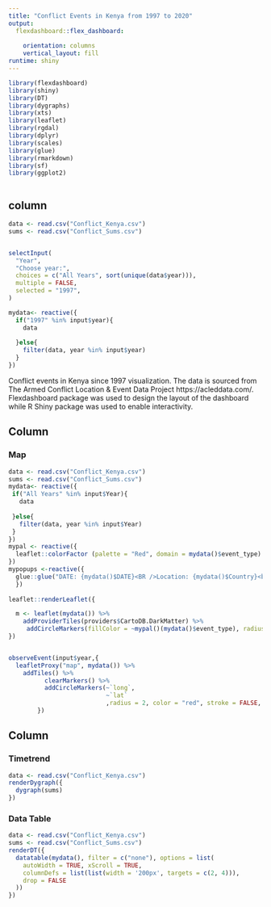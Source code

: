 ```yaml
---
title: "Conflict Events in Kenya from 1997 to 2020"
output: 
  flexdashboard::flex_dashboard:
    
    orientation: columns
    vertical_layout: fill
runtime: shiny
---
```


```r
library(flexdashboard)
library(shiny)
library(DT)
library(dygraphs)
library(xts)
library(leaflet)
library(rgdal)
library(dplyr)
library(scales)
library(glue)
library(rmarkdown)
library(sf)
library(ggplot2)
```

```r
```
 column {data-width=200 .sidebar}
-----------------------------------------------------------------------
```r
data <- read.csv("Conflict_Kenya.csv")
sums <- read.csv("Conflict_Sums.csv")


selectInput(
  "Year",
  "Choose year:",
  choices = c("All Years", sort(unique(data$year))),
  multiple = FALSE,
  selected = "1997",
)

mydata<- reactive({
  if("1997" %in% input$year){
    data
    
  }else{
    filter(data, year %in% input$year)
  }
})
```
Conflict events in Kenya since 1997 visualization. The data is sourced from The Armed Conflict Location & Event Data Project https://acleddata.com/. Flexdashboard package was used to design the layout of the dashboard while R Shiny package was used to enable interactivity.

Column {data-width=650}
-----------------------------------------------------------------------

### Map

```r
data <- read.csv("Conflict_Kenya.csv")
sums <- read.csv("Conflict_Sums.csv")
mydata<- reactive({
 if("All Years" %in% input$Year){
   data
     
 }else{
   filter(data, year %in% input$Year)
 }
})
mypal <- reactive({
  leaflet::colorFactor (palette = "Red", domain = mydata()$event_type)
})
mypopups <-reactive({
  glue::glue("DATE: {mydata()$DATE}<BR />Location: {mydata()$Country}<br />Event Type: {mydata()$event_type}<br />Actor 1: {mydata()$actor1}<br />Actor 2: {mydata()$actor2}<br />Fatalities: {mydata()$fatalities}")
  })
  
leaflet::renderLeaflet({

  m <- leaflet(mydata()) %>% 
    addProviderTiles(providers$CartoDB.DarkMatter) %>% 
     addCircleMarkers(fillColor = ~mypal()(mydata()$event_type), radius = 2, color = "red", stroke = FALSE, fillOpacity = 0.9, popup = mypopups())
})


observeEvent(input$year,{
  leafletProxy("map", mydata()) %>% 
    addTiles() %>% 
          clearMarkers() %>% 
          addCircleMarkers(~`long`,
                           ~`lat`
                           ,radius = 2, color = "red", stroke = FALSE, fillOpacity = 0.9)
        })

```



Column {data-width=350}
-----------------------------------------------------------------------
### Timetrend
```r
data <- read.csv("Conflict_Kenya.csv")
renderDygraph({
  dygraph(sums)
})
```

### Data Table
```r
data <- read.csv("Conflict_Kenya.csv")
sums <- read.csv("Conflict_Sums.csv")
renderDT({
  datatable(mydata(), filter = c("none"), options = list(
    autoWidth = TRUE, xScroll = TRUE,
    columnDefs = list(list(width = '200px', targets = c(2, 4))),
    drop = FALSE
  ))
})
```

